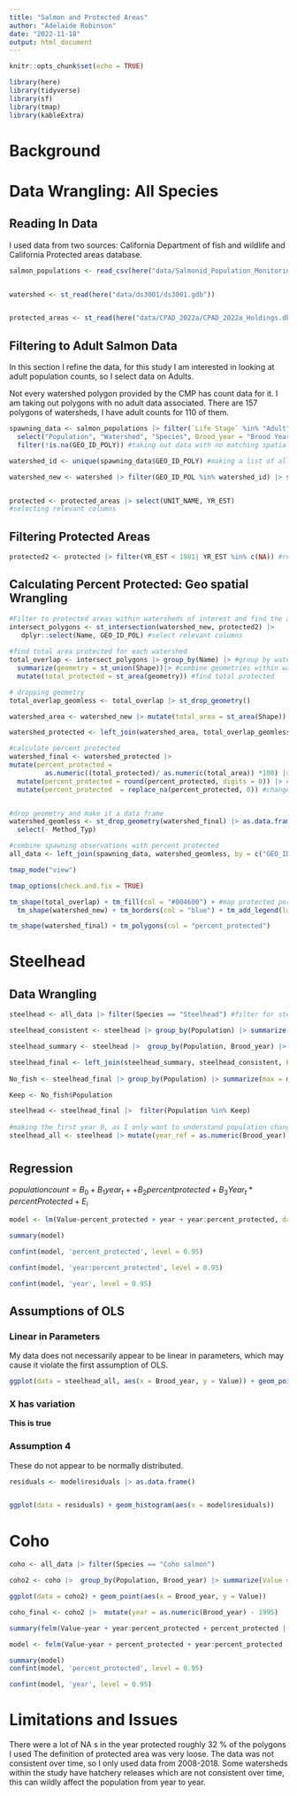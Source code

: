 ```yaml
---
title: "Salmon and Protected Areas"
author: "Adelaide Robinson"
date: "2022-11-18"
output: html_document
---
```


```r
knitr::opts_chunk$set(echo = TRUE)
```

```r
library(here)
library(tidyverse)
library(sf)
library(tmap)
library(kableExtra)
```

# Background

# Data Wrangling: All Species

## Reading In Data

I used data from two sources: California Department of fish and wildlife and California Protected areas database.

```r
salmon_populations <- read_csv(here("data/Salmonid_Population_Monitoring_Data_CMPv2021.csv"))


watershed <- st_read(here("data/ds3001/ds3001.gdb"))


protected_areas <- st_read(here("data/CPAD_2022a/CPAD_2022a_Holdings.dbf"))


```

## Filtering to Adult Salmon Data

In this section I refine the data, for this study I am interested in looking at adult population counts, so I select data on Adults.

Not every watershed polygon provided by the CMP has count data for it. I am taking out polygons with no adult data associated. There are 157 polygons of watersheds, I have adult counts for 110 of them.

```r

spawning_data <- salmon_populations |> filter(`Life Stage` %in% "Adult") |> #all adult salmon
  select("Population", "Watershed", "Species", Brood_year = "Brood Year", "GEO_ID_POLY", "Value", "Metric", "Estimation method") |> #selecting relevant columns
  filter(!is.na(GEO_ID_POLY)) #taking out data with no matching spatial id

watershed_id <- unique(spawning_data$GEO_ID_POLY) #making a list of all the watersheds that have adult population data 

watershed_new <- watershed |> filter(GEO_ID_POL %in% watershed_id) |> st_make_valid() #filter to watersheds that have spawning data available


protected <- protected_areas |> select(UNIT_NAME, YR_EST)
#selecting relevant columns

```

## Filtering Protected Areas

```r
protected2 <- protected |> filter(YR_EST < 1981| YR_EST %in% c(NA)) #remove after 1981

```

## Calculating Percent Protected: Geo spatial Wrangling

```r
#Filter to protected areas within watersheds of interest and find the area of intersection for each 
intersect_polygons <- st_intersection(watershed_new, protected2) |> 
   dplyr::select(Name, GEO_ID_POL) #select relevant columns
 
#find total area protected for each watershed 
total_overlap <- intersect_polygons |> group_by(Name) |> #group by watershed
  summarize(geometry = st_union(Shape))|> #combine geometries within watershed
  mutate(total_protected = st_area(geometry)) #find total protected 

# dropping geometry 
total_overlap_geomless <- total_overlap |> st_drop_geometry()

watershed_area <- watershed_new |> mutate(total_area = st_area(Shape)) #find the total area of each watershed 

watershed_protected <- left_join(watershed_area, total_overlap_geomless, by = "Name") #add area protected column by joining

#calculate percent protected 
watershed_final <- watershed_protected |> 
mutate(percent_protected = 
         as.numeric((total_protected)/ as.numeric(total_area)) *100) |> 
  mutate(percent_protected = round(percent_protected, digits = 0)) |> #round 
  mutate(percent_protected  = replace_na(percent_protected, 0)) #change NA to 0


#drop geometry and make it a data frame
watershed_geomless <- st_drop_geometry(watershed_final) |> as.data.frame() |> 
  select(- Method_Typ)

#combine spawning observations with percent protected
all_data <- left_join(spawning_data, watershed_geomless, by = c("GEO_ID_POLY" = "GEO_ID_POL")) |> select("Population", "Species", "Value", "percent_protected", "Name", "Brood_year", "Metric", "Estimation method", "GEO_ID_POLY")

```

```r


tmap_mode("view")

tmap_options(check.and.fix = TRUE)

tm_shape(total_overlap) + tm_fill(col = "#004600") + #map protected portions
  tm_shape(watershed_new) + tm_borders(col = "blue") + tm_add_legend(labels = c( "Watershed Boundary", "Protected area"), col = c("blue", "#004600")) #map watershed boundaries

```

```r
tm_shape(watershed_final) + tm_polygons(col = "percent_protected")
```

# Steelhead

## Data Wrangling

```r
steelhead <- all_data |> filter(Species == "Steelhead") #filter for steelhead

steelhead_consistent <- steelhead |> group_by(Population) |> summarize(percent_protected = max(percent_protected)) #making value of percent protected consistent across the population

steelhead_summary <- steelhead |>  group_by(Population, Brood_year) |> summarize(Value = round(mean(Value),0)) #taking average where population count calculated in more than one way

steelhead_final <- left_join(steelhead_summary, steelhead_consistent, by = "Population")
        
No_fish <- steelhead_final |> group_by(Population) |> summarize(max = max(Value)) |> filter(max > 0)

Keep <- No_fish$Population

steelhead <- steelhead_final |>  filter(Population %in% Keep)
                                                                         
#making the first year 0, as I only want to understand population change over the time period I have data for 
steelhead_all <- steelhead |> mutate(year_ref = as.numeric(Brood_year) -1981)

```

# 

## Regression

$populationcount = B_0 + B_1year_t + + B_2percentprotected + B_3Year_t * percentProtected +E_i$

```r

model <- lm(Value~percent_protected + year + year:percent_protected, data = steelhead_all)

summary(model)

confint(model, 'percent_protected', level = 0.95)

confint(model, 'year:percent_protected', level = 0.95)

confint(model, 'year', level = 0.95)
```

## Assumptions of OLS

### Linear in Parameters

My data does not necessarily appear to be linear in parameters, which may cause it violate the first assumption of OLS.

```r
ggplot(data = steelhead_all, aes(x = Brood_year, y = Value)) + geom_point()

```

### X has variation

**This is true**

### Assumption 4

These do not appear to be normally distributed.

```r

residuals <- model$residuals |> as.data.frame()


ggplot(data = residuals) + geom_histogram(aes(x = model$residuals))
```

# Coho

```r

coho <- all_data |> filter(Species == "Coho salmon")

coho2 <- coho |>  group_by(Population, Brood_year) |> summarize(Value = mean(Value), percent_protected = mean(percent_protected)) #taking the mean estimation for years where estimate done in multiple ways 

ggplot(data = coho2) + geom_point(aes(x = Brood_year, y = Value))


```

```r
coho_final <- coho2 |>  mutate(year = as.numeric(Brood_year) - 1995)

summary(felm(Value~year + year:percent_protected + percent_protected | Population, data = coho_final))

model <- felm(Value~year + percent_protected + year:percent_protected | Population | 0 |Population , data = steelhead_all)

summary(model)
confint(model, 'percent_protected', level = 0.95)

confint(model, 'year', level = 0.95)

```

# Limitations and Issues

There were a lot of NA s in the year protected roughly 32 % of the polygons I used The definition of protected area was very loose. The data was not consistent over time, so I only used data from 2008-2018. Some watersheds within the study have hatchery releases which are not consistent over time, this can wildly affect the population from year to year.
